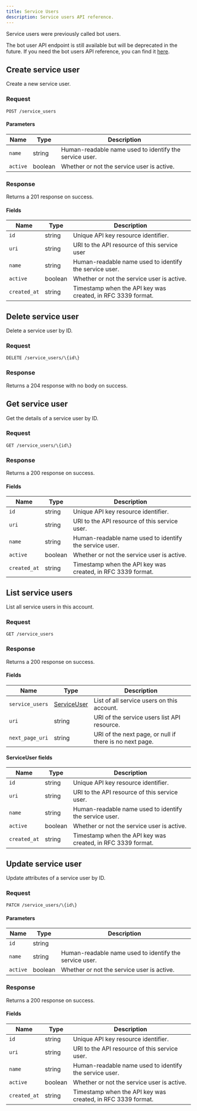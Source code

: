```yaml
---
title: Service Users
description: Service users API reference.
---
```



<Note>
Service users were previously called bot users.

The bot user API endpoint is still available but will be deprecated in the future.
If you need the bot users API reference, you can find it [here](/api/resources/bot-users/).
</Note>

## Create service user

Create a new service user.

### Request

`POST /service_users`

<ServiceUsersCreateRequest />

#### Parameters

| Name     | Type    | Description                                  |
| -------- | ------- | -------------------------------------------- |
| `name`   | string  | Human-readable name used to identify the service user. |
| `active` | boolean | Whether or not the service user is active.             |

### Response

Returns a 201 response on success.

<ServiceUsersCreateResponse />

#### Fields

| Name         | Type    | Description                                             |
| ------------ | ------- | ------------------------------------------------------- |
| `id`         | string  | Unique API key resource identifier.                      |
| `uri`        | string  | URI to the API resource of this service user                |
| `name`       | string  | Human-readable name used to identify the service user.            |
| `active`     | boolean | Whether or not the service user is active.                        |
| `created_at` | string  | Timestamp when the API key was created, in RFC 3339 format. |

## Delete service user

Delete a service user by ID.

### Request

`DELETE /service_users/\{id\}`

<ServiceUsersDeleteRequest />

### Response

Returns a 204 response with no body on success.

## Get service user

Get the details of a service user by ID.

### Request

`GET /service_users/\{id\}`

<ServiceUsersGetRequest />

### Response

Returns a 200 response on success.

<ServiceUsersGetResponse />

#### Fields

| Name         | Type    | Description                                             |
| ------------ | ------- | ------------------------------------------------------- |
| `id`         | string  | Unique API key resource identifier.                      |
| `uri`        | string  | URI to the API resource of this service user.                |
| `name`       | string  | Human-readable name used to identify the service user.            |
| `active`     | boolean | Whether or not the service user is active.                        |
| `created_at` | string  | Timestamp when the API key was created, in RFC 3339 format. |

## List service users

List all service users in this account.

### Request

`GET /service_users`

<ServiceUsersListRequest />

### Response

Returns a 200 response on success.

<ServiceUsersListResponse />

#### Fields

| Name            | Type                       | Description                                            |
| --------------- | -------------------------- | ------------------------------------------------------ |
| `service_users`     | [ServiceUser](#serviceuser-fields) | List of all service users on this account.              |
| `uri`           | string                     | URI of the service users list API resource.                 |
| `next_page_uri` | string                     | URI of the next page, or null if there is no next page. |

#### ServiceUser fields

| Name         | Type    | Description                                             |
| ------------ | ------- | ------------------------------------------------------- |
| `id`         | string  | Unique API key resource identifier.                      |
| `uri`        | string  | URI to the API resource of this service user.                |
| `name`       | string  | Human-readable name used to identify the service user.            |
| `active`     | boolean | Whether or not the service user is active.                        |
| `created_at` | string  | Timestamp when the API key was created, in RFC 3339 format. |

## Update service user

Update attributes of a service user by ID.

### Request

`PATCH /service_users/\{id\}`

<ServiceUsersUpdateRequest />

#### Parameters

| Name     | Type    | Description                                  |
| -------- | ------- | -------------------------------------------- |
| `id`     | string  |                                              |
| `name`   | string  | Human-readable name used to identify the service user. |
| `active` | boolean | Whether or not the service user is active.             |

### Response

Returns a 200 response on success.

<ServiceUsersUpdateResponse />

#### Fields

| Name         | Type    | Description                                             |
| ------------ | ------- | ------------------------------------------------------- |
| `id`         | string  | Unique API key resource identifier.                      |
| `uri`        | string  | URI to the API resource of this service user.                |
| `name`       | string  | Human-readable name used to identify the service user.            |
| `active`     | boolean | Whether or not the service user is active.                        |
| `created_at` | string  | Timestamp when the API key was created, in RFC 3339 format. |
